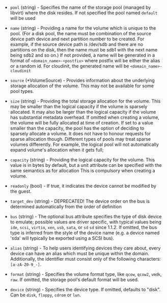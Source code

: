 <!-- Code generated from the comments of the Volume struct in builder/libvirt/volume/volume.go; DO NOT EDIT MANUALLY -->

- `pool` (string) - Specifies the name of the storage pool (managed by libvirt) where the disk resides. If not specified
  the pool named `default` will be used

- `name` (string) - Providing a name for the volume which is unique to the pool. (For a disk pool, the name must be
  combination of the source device path device and next partition number to be
  created. For example, if the source device path is /dev/sdb and there are no
  partitions on the disk, then the name must be sdb1 with the next name being
  sdb2 and so on.)
  If not provided, a name will be generated in a format of `<domain_name>-<postfix>` where
  postfix will be either the alias or a random id.
  For cloudinit, the generated name will be `<domain_name>-cloudinit`

- `source` (\*VolumeSource) - Provides information about the underlying storage allocation of the volume.
  This may not be available for some pool types.

- `size` (string) - Providing the total storage allocation for the volume.
  This may be smaller than the logical capacity if the volume is sparsely allocated.
  It may also be larger than the logical capacity if the volume has substantial metadata overhead.
  If omitted when creating a volume, the volume will be fully allocated at time of creation.
  If set to a value smaller than the capacity, the pool has the option of deciding to sparsely allocate a volume.
  It does not have to honour requests for sparse allocation though.
  Different types of pools may treat sparse volumes differently.
  For example, the logical pool will not automatically expand volume's allocation when it gets full;

- `capacity` (string) - Providing the logical capacity for the volume. This value is in bytes by default,
  but a unit attribute can be specified with the same semantics as for allocation
  This is compulsory when creating a volume.

- `readonly` (bool) - If true, it indicates the device cannot be modified by the guest.

- `target_dev` (string) - DEPRECATED!
  The device order on the bus is determined automatically from the order of definition

- `bus` (string) - The optional bus attribute specifies the type of disk device to emulate;
  possible values are driver specific, with typical values being
  `ide`, `scsi`, `virtio`, `xen`, `usb`, `sata`, or `sd` `sd` since 1.1.2.
  If omitted, the bus type is inferred from the style of the device name
  (e.g. a device named 'sda' will typically be exported using a SCSI bus).

- `alias` (string) - To help users identifying devices they care about, every device can have an alias which must be unique within the domain.
  Additionally, the identifier must consist only of the following characters: `[a-zA-Z0-9_-]`.

- `format` (string) - Specifies the volume format type, like `qcow`, `qcow2`, `vmdk`, `raw`. If omitted, the storage pool's default format
  will be used.

- `device` (string) - Specifies the device type. If omitted, defaults to "disk". Can be `disk`, `floppy`, `cdrom` or `lun`.

<!-- End of code generated from the comments of the Volume struct in builder/libvirt/volume/volume.go; -->
